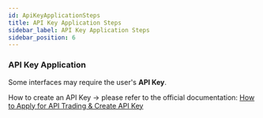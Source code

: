 ```yaml
---
id: ApiKeyApplicationSteps
title: API Key Application Steps
sidebar_label: API Key Application Steps
sidebar_position: 6
---
```


### API Key Application

Some interfaces may require the user's **API Key**.

How to create an API Key → please refer to the official documentation: [How to Apply for API Trading & Create API Key](https://xtsupport.zendesk.com/hc/zh-cn/articles/900006868163-%E5%A6%82%E4%BD%95%E7%94%B3%E8%AF%B7API%E4%BA%A4%E6%98%93-%E5%A6%82%E4%BD%95%E5%88%9B%E5%BB%BAAPI%E5%AF%86%E9%92%A5-)
